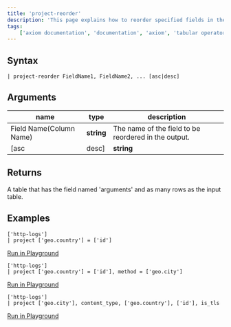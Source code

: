 ```yaml
---
title: 'project-reorder'
description: 'This page explains how to reorder specified fields in the output.'
tags: 
    ['axiom documentation', 'documentation', 'axiom', 'tabular operators', 'project-reorder']
---
```




## Syntax

```kusto
| project-reorder FieldName1, FieldName2, ... [asc|desc]
```


## Arguments

| **name**              | **type**     | **description**                                      |
| --------------------- | ------------ | ------------------------------------------------------ |
| Field Name(Column Name) | **string**     | The name of the field to be reordered in the output. |
| [asc|desc]           | **string** |  Optional. Specifies the sort order for the reordered fields. |

## Returns

A table that has the field named 'arguments' and as many rows as the input table.

## Examples

```kusto
['http-logs']
| project ['geo.country'] = ['id']
```

[Run in Playground](https://play.axiom.co/axiom-play-qf1k/explorer?initForm=%7B%22apl%22%3A%22%5B%27sample-http-logs%27%5D%5Cn%7C%20project%20%5B%27geo.country%27%5D%20%3D%20%5B%27id%27%5D%22%2C%22queryOptions%22%3A%7B%22quickRange%22%3A%2230d%22%7D%7D)

```kusto
['http-logs']
| project ['geo.country'] = ['id'], method = ['geo.city']
```

[Run in Playground](https://play.axiom.co/axiom-play-qf1k/explorer?initForm=%7B%22apl%22%3A%22%5B%27sample-http-logs%27%5D%5Cn%7C%20project%20%5B%27geo.country%27%5D%20%3D%20%5B%27id%27%5D%2C%20method%20%3D%20%5B%27geo.city%27%5D%22%2C%22queryOptions%22%3A%7B%22quickRange%22%3A%2230d%22%7D%7D)

```kusto
['http-logs']
| project ['geo.city'], content_type, ['geo.country'], ['id'], is_tls
```

[Run in Playground](https://play.axiom.co/axiom-play-qf1k/explorer?initForm=%7B%22apl%22%3A%22%5B%27sample-http-logs%27%5D%5Cn%7C%20project%20%5B%27geo.city%27%5D%2C%20content_type%2C%20%5B%27geo.country%27%5D%2C%20%5B%27id%27%5D%2C%20is_tls%22%2C%22queryOptions%22%3A%7B%22quickRange%22%3A%2230d%22%7D%7D)